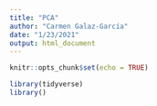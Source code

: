```yaml
---
title: "PCA"
author: "Carmen Galaz-García"
date: "1/23/2021"
output: html_document
---
```


```r
knitr::opts_chunk$set(echo = TRUE)

library(tidyverse)
library()
```

